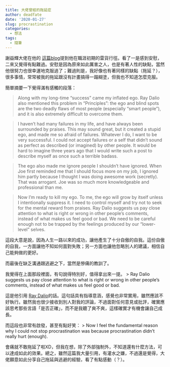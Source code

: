 ```yaml
---
title: 大佬曾經的拖延症
author: deadfate
date: '2020-01-27'
slug: procrastination
categories:
  - 想法
tags:
  - 隨筆
---
```

 
謝益輝大佬在他的 [這篇blog](https://yihui.org/en/2018/02/career-crisis/)提到他在職涯初期的雷貨行徑。看了一是感到安慰，二來又覺得有點難過。安慰是因為原來如此厲害之人，也是有著人性的缺點，當然他很努力也很幸運地克服過了；難過則是，我好像也有著同樣的缺點（拖延？），很多事情，常常被我的拖延跟沒有計畫搞得一蹋糊塗，但我也不知道怎麼克服。  

簡單摘要一下覺得滿有感觸的段落：  

> Along with my long-time “success” came my inflated ego. Ray Dalio also mentioned this problem in “Principles”: the ego and blind spots are the two deadly flaws of most people (especially “smart people”), and it is also extremely difficult to overcome them.  

> I haven’t had many failures in my life, and have always been surrounded by praises. This may sound great, but it created a stupid ego, and made me so afraid of failures. Whatever I do, I want to be very successful. I could not accept failures or a self that didn’t sound as perfect as described (or imagined) by other people. It would be hard to imagine three years ago that I would write such a post to describe myself as once such a terrible badass.  

> The ego also made me ignore people I shouldn’t have ignored. When Joe first reminded me that I should focus more on my job, I ignored him partly because I thought I was doing awesome work (secretly). That was arrogant. Joe was so much more knowledgeable and professional than me.  

> Now I’m ready to kill my ego. To me, the ego will grow by itself unless I intentionally suppress it. I need to control myself and try not to seek for the mental reward from praises. Ray Dalio suggests us pay close attention to what is right or wrong in other people’s comments, instead of what makes us feel good or bad. We need to be careful enough not to be trapped by the feelings produced by our “lower-level” selves.  

這段大意是說，因為人生一路以來的成功，讓他產生了十分自傲的自我。這份自傲的自我，一方面讓他不知如何面對失敗；另一方面也讓他忽略別人的建議，相信自己能夠做的更好。

而最後在缺乏溝通跟逃避之下，當然是慘痛的教訓了。  

我覺得在上面那段裡面，有句說得特別好，值得拿出來一提。
> Ray Dalio suggests us pay close attention to what is right or wrong in other people’s comments, instead of what makes us feel good or bad.  


這是他引用 [Ray Dalio](https://zh.wikipedia.org/wiki/%E9%9B%B7%C2%B7%E9%81%94%E5%88%A9%E5%A5%A7)的話。這句話具有指導意涵，感覺也非常實用，雖然應該不好執行。雖然我也很少接收到別人對我的評論，不過面對任何意見或批評，確實應該思考那些言語「是否正確」，而不是我聽了爽不爽，這樣確實才有機會讓自己成長。

而這段也非常有啟發，甚至有點好笑：
> Now I feel the fundamental reason why I could not stop procrastination was because procrastination didn’t really hurt (enough).  

會痛就不敢拖延了啦XD，但我在想，除了外部強制外，不知道還有什麼方法，可以達成如此的效果。總之，雖然這篇我大量引用，有灌水之嫌，不過還是覺得，大佬願意如此分享自己拖延與逃避的經驗，看了有點感動（？）。
